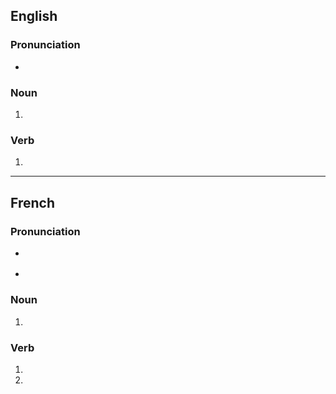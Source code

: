 {{also|Gouges|gougés}}

==English==

===Pronunciation===
* {{IPA|en|/ɡaʊdʒəz/}}

===Noun===
{{head|en|noun form}}

# {{plural of|en|gouge}}

===Verb===
{{head|en|verb form}}

# {{en-third-person singular of|gouge}}

----

==French==

===Pronunciation===
* {{a|France}} {{fr-IPA|pos=vnv}}
* {{a|Québec}} {{IPA|fr|/ɡʊːʒ/}}

===Noun===
{{head|fr|noun plural form|g=f}}

# {{plural of|fr|gouge}}

===Verb===
{{head|fr|verb form}}

# {{inflection of|fr|gouger||2|s|pres|indc}}
# {{inflection of|fr|gouger||2|s|pres|subj}}